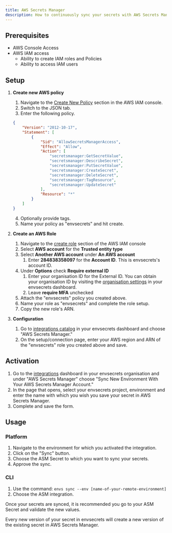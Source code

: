 ```yaml
---
title: AWS Secrets Manager
description: How to continuously sync your secrets with AWS Secrets Manager.
---
```


## Prerequisites

- AWS Console Access
- AWS IAM access
  * Ability to create IAM roles and Policies
  * Ability to access IAM users

## Setup

1.  **Create new AWS policy**

    1. Navigate to the [Create New Policy](https://console.aws.amazon.com/iam/home#/policies$new?step=edit) section in the AWS IAM console.
    2. Switch to the JSON tab.
    3. Enter the following policy.

    ```json
    {
        "Version": "2012-10-17",
        "Statement": [
            {
                "Sid": "AllowSecretsManagerAccess",
                "Effect": "Allow",
                "Action": [
                    "secretsmanager:GetSecretValue",
                    "secretsmanager:DescribeSecret",
                    "secretsmanager:PutSecretValue",
                    "secretsmanager:CreateSecret",
                    "secretsmanager:DeleteSecret",
                    "secretsmanager:TagResource",
                    "secretsmanager:UpdateSecret"
                ],
                "Resource": "*"
            }
        ]
    }
    ```

    4. Optionally provide tags.
    5. Name your policy as "envsecrets" and hit create.


2.  **Create an AWS Role**

    1. Navigate to the [create role](https://console.aws.amazon.com/iamv2/home#/roles/create?step=selectEntities) section of the AWS IAM console
    2. Select **AWS account** for the **Trusted entity type**
    3. Select **Another AWS account** under **An AWS account**
       1. Enter **284838358097** for the **Account ID**. This is envsecrets's account ID.
    4. Under **Options** check **Require external ID**
       1. Enter your organisation ID for the External ID. You can obtain your organisation ID by visiting the [organisation settings](https://app.envsecrets.com/settings) in your envsecrets dashboard.
       2. Leave **require MFA** unchecked
    5. Attach the "envsecrets" policy you created above.
    6. Name your role as "envsecrets" and complete the role setup.
    7. Copy the new role's ARN.


3. **Configuration**
   1. Go to [integrations catalog](https://app.envsecrets.com/integrations/catalog) in your envsecrets dashboard and choose "AWS Secrets Manager."
   2. On the setup/connection page, enter your AWS region and ARN of the "envsecrets" role you created above and save.

## Activation

1. Go to the [integrations](https://app.envsecrets.com/integrations) dashboard in your envsecrets organisation and under "AWS Secrets Manager" choose "Sync New Environment With Your AWS Secrets Manager Account."
1. In the page that opens, select your envsecrets project, environment and enter the name with which you wish you save your secret in AWS Secrets Manager.
1. Complete and save the form.

## Usage

### Platform

1. Navigate to the environment for which you activated the integration.
1. Click on the "Sync" button.
1. Choose the ASM Secret to which you want to sync your secrets.
1. Approve the sync.

### CLI

1. Use the command: `envs sync --env [name-of-your-remote-environment]`
1. Choose the ASM integration.

<Tip>

Once your secrets are synced, it is recommended you go to your ASM Secret and validate the new values.

</Tip>

<Warning>

Every new version of your secret in envsecrets will create a new version of the existing secret in AWS Secrets Manager.

</Warning>